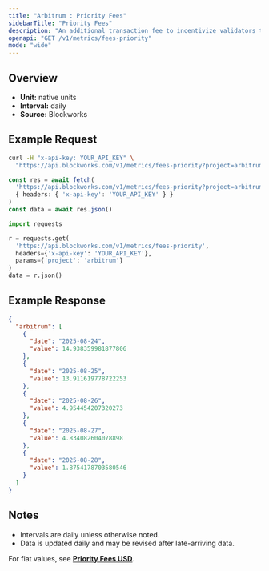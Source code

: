 ```yaml
---
title: "Arbitrum : Priority Fees"
sidebarTitle: "Priority Fees"
description: "An additional transaction fee to incentivize validators to prioritize and execute transactions."
openapi: "GET /v1/metrics/fees-priority"
mode: "wide"
---
```


## Overview

- **Unit:** native units
- **Interval:** daily
- **Source:** Blockworks

## Example Request

<CodeGroup>

```bash cURL
curl -H "x-api-key: YOUR_API_KEY" \
  "https://api.blockworks.com/v1/metrics/fees-priority?project=arbitrum"
```

```typescript TypeScript
const res = await fetch(
  'https://api.blockworks.com/v1/metrics/fees-priority?project=arbitrum',
  { headers: { 'x-api-key': 'YOUR_API_KEY' } }
)
const data = await res.json()
```

```python Python
import requests

r = requests.get(
  'https://api.blockworks.com/v1/metrics/fees-priority',
  headers={'x-api-key': 'YOUR_API_KEY'},
  params={'project': 'arbitrum'}
)
data = r.json()
```

</CodeGroup>

## Example Response

```json
{
  "arbitrum": [
    {
      "date": "2025-08-24",
      "value": 14.938359981877806
    },
    {
      "date": "2025-08-25",
      "value": 13.911619778722253
    },
    {
      "date": "2025-08-26",
      "value": 4.954454207320273
    },
    {
      "date": "2025-08-27",
      "value": 4.834082604078898
    },
    {
      "date": "2025-08-28",
      "value": 1.8754178703580546
    }
  ]
}
```

## Notes
- Intervals are daily unless otherwise noted.
- Data is updated daily and may be revised after late-arriving data.


<Note>For fiat values, see **[Priority Fees USD](./fees-priority-usd)**.</Note>